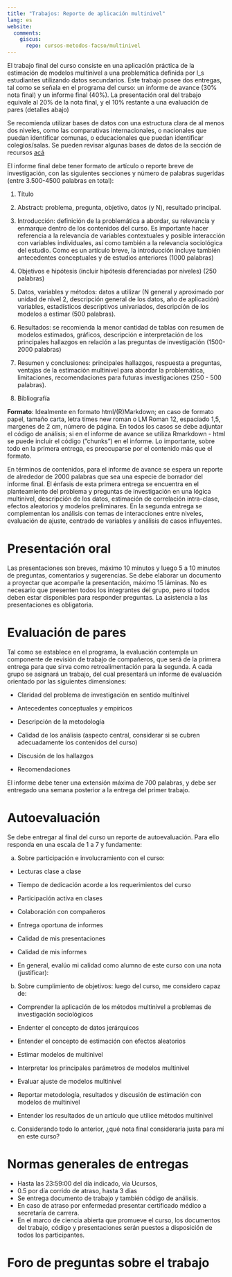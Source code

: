 ```yaml
---
title: "Trabajos: Reporte de aplicación multinivel"
lang: es
website:
  comments:
    giscus:
      repo: cursos-metodos-facso/multinivel
---
```



El trabajo final del curso consiste en una aplicación práctica de la estimación de modelos multinivel a una problemática definida por l_s estudiantes utilizando datos secundarios. Este trabajo posee dos entregas, tal como se señala en el programa del curso: un informe de avance (30% nota final) y un informe final (40%). La presentación oral del trabajo  equivale al 20% de la nota final, y el 10% restante a una evaluación de pares (detalles abajo)

Se recomienda utilizar bases de datos con una estructura clara de al menos dos niveles, como las comparativas internacionales, o nacionales que puedan identificar comunas, o educacionales que puedan identificar colegios/salas. Se pueden revisar algunas bases de datos de la sección de recursos [acá](/resource/#bases-de-datos)

El informe final debe tener formato de artículo o reporte breve de investigación, con las siguientes secciones y número de palabras sugeridas (entre 3.500-4500 palabras en total):

1.  Tı́tulo

2.  Abstract: problema, pregunta, objetivo, datos (y N), resultado principal.

3.  Introducción: definición de la problemática a abordar, su relevancia y enmarque dentro de los contenidos del curso. Es importante hacer referencia a la relevancia de variables contextuales y posible interacción con variables individuales, ası́ como también a la relevancia sociológica del estudio. Como es un artı́culo breve, la introducción incluye también antecedentes conceptuales y de estudios anteriores (1000 palabras)

4.  Objetivos e hipótesis (incluir hipótesis diferenciadas por niveles)  (250 palabras)

5.  Datos, variables y métodos: datos a utilizar (N general y aproximado por unidad de nivel 2, descripción general de los datos, año de aplicación) variables, estadı́sticos descriptivos univariados, descripción de los modelos a estimar (500 palabras).

6.  Resultados: se recomienda la menor cantidad de tablas con resumen de modelos estimados, gráficos, descripción e interpretación de los principales hallazgos en relación a las preguntas de investigación (1500-2000 palabras)

7.  Resumen y conclusiones: principales hallazgos, respuesta a preguntas, ventajas de la estimación multinivel para abordar la problemática, limitaciones, recomendaciones para futuras investigaciones (250 - 500 palabras).

8.  Bibliografı́a

**Formato**: Idealmente en formato html/(R)Markdown; en caso de formato papel, tamaño carta, letra times new roman o LM Roman 12, espaciado 1,5, margenes de 2 cm, número de página. En todos los casos se debe adjuntar el código de análisis; si en el informe de avance se utiliza Rmarkdown - html se puede incluir el código (”chunks”) en el informe. Lo importante, sobre todo en la primera entrega, es preocuparse por el contenido más que el formato.

En términos de contenidos, para el informe de avance se espera un
reporte de alrededor de 2000 palabras que sea una especie de
borrador del informe final. El énfasis de esta primera entrega se encuentra en el planteamiento del problema y preguntas de investigación en una lógica multinivel, descripción de los datos, estimación de correlación intra-clase, efectos aleatorios y modelos preliminares. En la segunda entrega se complementan los análisis con temas de interacciones entre niveles, evaluación de ajuste, centrado de variables y análisis de casos influyentes.

Presentación oral
=================

Las presentaciones son breves, máximo 10 minutos y luego 5 a 10 minutos de preguntas, comentarios y sugerencias. Se debe elaborar un documento a proyectar que acompañe la presentación, máximo 15 láminas. No es necesario que presenten todos los integrantes del grupo, pero sí todos deben estar disponibles para responder preguntas. La asistencia a las presentaciones es obligatoria.

Evaluación de pares
===================

Tal como se establece en el programa, la evaluación contempla un componente de revisión de trabajo de compañeros, que será de la primera entrega para que sirva como retroalimentación para la segunda. A cada grupo se asignará un trabajo, del cual presentará un informe de evaluación orientado por las siguientes dimensiones:

-   Claridad del problema de investigación en sentido multinivel

-   Antecedentes conceptuales y empíricos

-   Descripción de la metodología

-   Calidad de los análisis (aspecto central, considerar si se cubren adecuadamente los contenidos del curso)

-   Discusión de los hallazgos

-   Recomendaciones

El informe debe tener una extensión máxima de 700 palabras, y debe ser entregado una semana posterior a la entrega del primer trabajo.

Autoevaluación
==============

Se debe entregar al final del curso un reporte de autoevaluación. Para ello responda en una escala de 1 a 7 y fundamente:

a) Sobre participación e involucramiento con el curso:

-   Lecturas clase a clase

-   Tiempo de dedicación acorde a los requerimientos del curso

-   Participación activa en clases

-   Colaboración con compañeros

-   Entrega oportuna de informes

-   Calidad de mis presentaciones

-   Calidad de mis informes

-   En general, evalúo mi calidad como alumno de este curso con una nota (justificar):

b) Sobre cumplimiento de objetivos: luego del curso, me considero capaz de:

-   Comprender la aplicación de los métodos multinivel a problemas de investigación sociológicos

-   Endenter el concepto de datos jerárquicos

-   Entender el concepto de estimación con efectos aleatorios

-   Estimar modelos de multinivel

-   Interpretar los principales parámetros de modelos multinivel

-   Evaluar ajuste de modelos multinivel

-   Reportar metodología, resultados y discusión de estimación con modelos de multinivel

-   Entender los resultados de un artículo que utilice métodos
    multinivel

c) Considerando todo lo anterior, ¿qué nota final consideraría justa para mí en este curso?


# Normas generales de entregas

- Hasta las 23:59:00 del dı́a indicado, via Ucursos,
- 0.5 por dı́a corrido de atraso, hasta 3 dı́as
- Se entrega documento de trabajo y también código de análisis.
- En caso de atraso por enfermedad presentar certificado médico a secretarı́a de carrera.
- En el marco de ciencia abierta que promueve el curso, los documentos del trabajo, código y presentaciones serán puestos a disposición de todos los participantes.


# Foro de preguntas sobre el trabajo

<script src="https://giscus.app/client.js"
        data-repo="cursos-metodos-facso/multinivel"
        data-repo-id="MDEwOlJlcG9zaXRvcnkyMDA3MTE2MDk="
        data-category="Q&A"
        data-category-id="DIC_kwDOC_aduc4CYhjI"
        data-mapping="title"
        data-strict="0"
        data-reactions-enabled="1"
        data-emit-metadata="0"
        data-input-position="bottom"
        data-theme="light"
        data-lang="es"
        crossorigin="anonymous"
        async>
</script>

